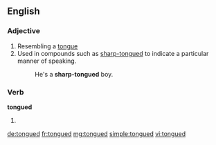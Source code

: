 ==English==

===Adjective===
{{en-adj|-}}

# Resembling a [[tongue]]
# Used in compounds such as [[sharp-tongued]] to indicate a particular manner of speaking.
#: He's a '''sharp-tongued''' boy.

===Verb===
'''tongued'''

# {{past of|tongue}}

[[de:tongued]]
[[fr:tongued]]
[[mg:tongued]]
[[simple:tongued]]
[[vi:tongued]]
